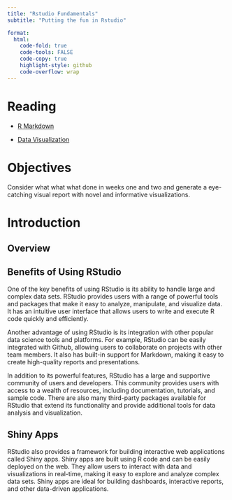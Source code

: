 ```yaml
---
title: "Rstudio Fundamentals"
subtitle: "Putting the fun in Rstudio"

format:
  html:
    code-fold: true
    code-tools: FALSE
    code-copy: true
    highlight-style: github
    code-overflow: wrap
---
```


# Reading

-   [R Markdown](https://r4ds.had.co.nz/r-markdown.html)

-   [Data Visualization](https://r4ds.had.co.nz/data-visualisation.html)

# Objectives

Consider what what what done in weeks one and two and generate a eye-catching visual report with novel and informative visualizations.

# Introduction





## Overview



## Benefits of Using RStudio

One of the key benefits of using RStudio is its ability to handle large and complex data sets. RStudio provides users with a range of powerful tools and packages that make it easy to analyze, manipulate, and visualize data. It has an intuitive user interface that allows users to write and execute R code quickly and efficiently.

Another advantage of using RStudio is its integration with other popular data science tools and platforms. For example, RStudio can be easily integrated with Github, allowing users to collaborate on projects with other team members. It also has built-in support for Markdown, making it easy to create high-quality reports and presentations.

In addition to its powerful features, RStudio has a large and supportive community of users and developers. This community provides users with access to a wealth of resources, including documentation, tutorials, and sample code. There are also many third-party packages available for RStudio that extend its functionality and provide additional tools for data analysis and visualization.

## Shiny Apps

RStudio also provides a framework for building interactive web applications called Shiny apps. Shiny apps are built using R code and can be easily deployed on the web. They allow users to interact with data and visualizations in real-time, making it easy to explore and analyze complex data sets. Shiny apps are ideal for building dashboards, interactive reports, and other data-driven applications.




